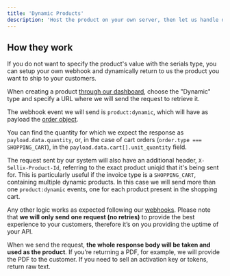 ```yaml
---
title: 'Dynamic Products'
description: 'Host the product on your own server, then let us handle deliveries, payments and more.'
---
```


## How they work

If you do not want to specify the product's value with the serials type, you can setup your own webhook and dynamically return to us the product you want to ship to your customers.

When creating a product [through our dashboard](https://dashboard.sellix.io/products), choose the "Dynamic" type and specify a URL where we will send the request to retrieve it.

The webhook event we will send is `product:dynamic`, which will have as payload the [order object](/api-reference/get-order).

You can find the quantity for which we expect the response as `payload.data.quantity`, or, in the case of cart orders (`order.type === SHOPPING_CART`), in the `payload.data.cart[].unit_quantity` field.

The request sent by our system will also have an additional header, `X-Sellix-Product-Id`, referring to the exact product uniqid that it's being sent for.
<Info>This is particularly useful if the invoice type is a `SHOPPING_CART`, containing multiple dynamic products. In this case we will send more than one `product:dynamic` events, one for each product present in the shopping cart.</Info>

Any other logic works as expected following our [webhooks](/api-reference/webhooks).
Please note that **we will only send one request (no retries)** to provide the best experience to your customers, therefore it’s on you providing the uptime of your API.

<Note>When we send the request, **the whole response body will be taken and used as the product**.
If you’re returning a PDF, for example, we will provide the PDF to the customer. If you need to sell an activation key or tokens, return raw text.</Note>